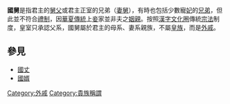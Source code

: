 '''國舅'''是指君主的[[舅父|舅父]]或君主正室的兄弟（[[妻舅|妻舅]]），有時也包括少數寵[[妃|妃]]的[[兄弟|兄弟]]，但此並不符合[[禮制|禮制]]，因[[華夏|華夏]][[傳統|傳統]]上[[妾|妾]]家並非夫之[[姻親|姻親]]。按照[[漢字文化圈|漢字文化圈]]傳統[[宗法|宗法]]制度，皇室只承認父系，國舅屬於君主的母系、妻系親族，不屬[[皇族|皇族]]，而是[[外戚|外戚]]。

==參見==
*[[國丈|國丈]]
*[[國婿|國婿]]

[[Category:外戚|Category:外戚]]
[[Category:貴族稱謂|Category:貴族稱謂]]